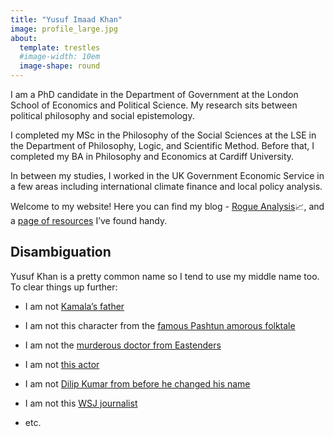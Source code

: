 ```yaml
---
title: "Yusuf Imaad Khan"
image: profile_large.jpg
about:
  template: trestles 
  #image-width: 10em
  image-shape: round 
---
```


```{=html}
<style>
/* Add padding to the top of the image on smaller screens */
@media only screen and (max-width: 990px) {
  .about-image {
    padding-top: 1em; /* Adjust the value as needed */
  }
}
</style>
```
I am a PhD candidate in the Department of Government at the London School of Economics and Political Science. My research sits between political philosophy and social epistemology.

I completed my MSc in the Philosophy of the Social Sciences at the LSE in the Department of Philosophy, Logic, and Scientific Method. Before that, I completed my BA in Philosophy and Economics at Cardiff University.

In between my studies, I worked in the UK Government Economic Service in a few areas including international climate finance and local policy analysis.

Welcome to my website! Here you can find my blog - [Rogue Analysis](blog.qmd)📈, and a [page of resources](resources.qmd) I've found handy.

::: {.callout-note collapse="true"}
## Disambiguation

Yusuf Khan is a pretty common name so I tend to use my middle name too. To clear things up further:

-   I am not [Kamala's father](https://marvelcinematicuniverse.fandom.com/wiki/Yusuf_Khan)

-   I am not this character from the [famous Pashtun amorous folktale](https://en.wikipedia.org/wiki/Yusuf_Khan_and_Sherbano)

-   I am not the [murderous doctor from Eastenders](https://eastenders.fandom.com/wiki/Yusef_Khan)

-   I am not [this actor](https://en.wikipedia.org/wiki/Yusuf_Khan_(actor))

-   I am not [Dilip Kumar from before he changed his name](https://en.wikipedia.org/wiki/Dilip_Kumar)

-   I am not this [WSJ journalist](https://www.wsj.com/news/author/yusuf-khan)

-   etc.
:::
